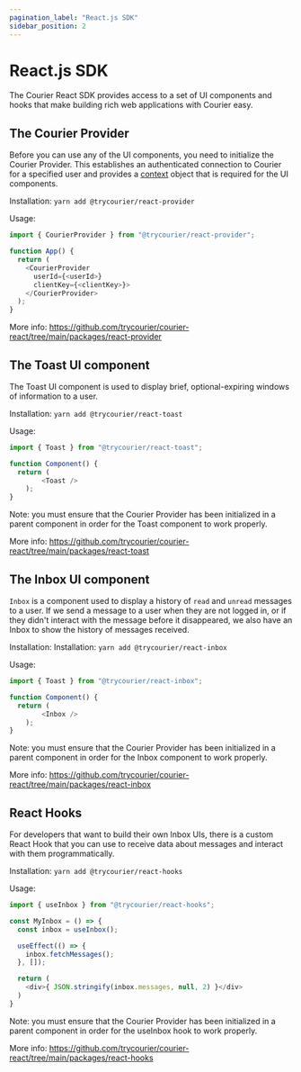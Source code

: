 ```yaml
---
pagination_label: "React.js SDK"
sidebar_position: 2
---
```

# React.js SDK

The Courier React SDK provides access to a set of UI components and hooks that make building rich web applications with Courier easy. 

## The Courier Provider

Before you can use any of the UI components, you need to initialize the Courier Provider. This establishes an authenticated connection to Courier for a specified user and provides a [context](https://reactjs.org/docs/context.html) object that is required for the UI components. 

Installation: `yarn add @trycourier/react-provider`

Usage: 

```js
import { CourierProvider } from "@trycourier/react-provider";

function App() {
  return (
    <CourierProvider 
      userId={<userId>} 
      clientKey={<clientKey>}>
    </CourierProvider>
  );
}
```


More info: https://github.com/trycourier/courier-react/tree/main/packages/react-provider

## The Toast UI component

The Toast UI component is used to display brief, optional-expiring windows of information to a user. 

Installation: `yarn add @trycourier/react-toast`

Usage: 

```js
import { Toast } from "@trycourier/react-toast";

function Component() {
  return (
        <Toast />
    );
}
```

Note: you must ensure that the Courier Provider has been initialized in a parent component in order for the Toast component to work properly.

More info: https://github.com/trycourier/courier-react/tree/main/packages/react-toast

## The Inbox UI component

`Inbox` is a component used to display a history of `read` and `unread` messages to a user. If we send a message to a user when they are not logged in, or if they didn't interact with the message before it disappeared, we also have an Inbox to show the history of messages received.

Installation: Installation: `yarn add @trycourier/react-inbox`

Usage:

```js
import { Toast } from "@trycourier/react-inbox";

function Component() {
  return (
        <Inbox />
    );
}
```

Note: you must ensure that the Courier Provider has been initialized in a parent component in order for the Inbox component to work properly.

More info: https://github.com/trycourier/courier-react/tree/main/packages/react-inbox


## React Hooks

For developers that want to build their own Inbox UIs, there is a custom React Hook that you can use to receive data about messages and interact with them programmatically.

Installation: `yarn add @trycourier/react-hooks`

Usage:

```js
import { useInbox } from "@trycourier/react-hooks";

const MyInbox = () => {
  const inbox = useInbox();

  useEffect(() => {
    inbox.fetchMessages();
  }, []);

  return (
    <div>{ JSON.stringify(inbox.messages, null, 2) }</div>
  )
}
```

Note: you must ensure that the Courier Provider has been initialized in a parent component in order for the useInbox hook to work properly.

More info: https://github.com/trycourier/courier-react/tree/main/packages/react-hooks


